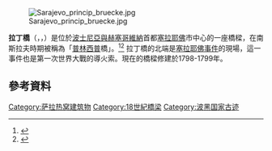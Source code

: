 [[File:Sarajevo_princip_bruecke.jpg|thumb]]

'''拉丁橋'''（{{lang-bs|Latinska ćuprija}}，{{lang-hr|Latinska ćuprija}}，{{lang-sr|Принципов мост}}）是位於[[波士尼亞與赫塞哥維納|波士尼亞與赫塞哥維納]]首都[[塞拉耶佛|塞拉耶佛]]市中心的一座橋樑，在南斯拉夫時期被稱為「[[普林西普|普林西普]]橋」。<ref>{{cite web|url=http://www.doiserbia.nb.rs/img/doi/0350-7653/2015/0350-76531546273M.pdf|title=Anglo-American Views of Gavrilo Princip|author=Slobodan G. Markovich|work=Balcanica XLVI (2015)|page=p.298|archiveurl=https://web.archive.org/web/20171203052117/http://doiserbia.nb.rs/img/doi/0350-7653/2015/0350-76531546273M.pdf|archivedate=2017-12-03|dead-url=no|access-date=2020-05-27}}</ref><ref>{{cite web|url=http://etnologija.etnoinfolab.org/dokumenti/72/2/2016/Heritage_splet_2934.pdf|title=From the Monument of Assassination Towards Gavrilo Princip's Monuments|author=Maja Slijepčević|work=Heritage of the First World War: Representations and Reinterpretations (International Symposium)|date=October 2016|page=p.71|archiveurl=https://web.archive.org/web/20200527213707/https://etnologija.etnoinfolab.org/dokumenti/72/2/2016/Heritage_splet_2934.pdf|archivedate=2020-05-27|dead-url=no}}</ref> 拉丁橋的北端是[[塞拉耶佛事件|塞拉耶佛事件]]的現場，這一事件也是第一次世界大戰的導火索。現在的橋樑修建於1798-1799年。

==參考資料==
{{reflist}}

{{coord|43|51|27.4|N|18|25|43.9|E|region:BA_type:landmark_scale:5000|display=title}}

{{Commons category|Latin Bridge}}

[[Category:萨拉热窝建筑物|Category:萨拉热窝建筑物]]
[[Category:18世紀橋梁|Category:18世紀橋梁]]
[[Category:波黑国家古迹|Category:波黑国家古迹]]